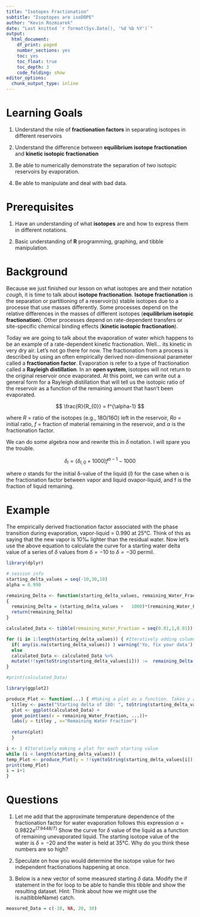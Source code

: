```yaml
---
title: "Isotopes Fractionation"
subtitle: "Isoptopes are isoDOPE"
author: "Kevin Rozmiarek"
date: "Last knitted `r format(Sys.Date(), '%d %b %Y')`"
output:
  html_document: 
    df_print: paged
    number_sections: yes
    toc: yes
    toc_float: true
    toc_depth: 3
    code_folding: show
editor_options:
  chunk_output_type: inline
---
```


# Learning Goals

1. Understand the role of **fractionation factors** in separating isotopes in different reservoirs

2. Understand the difference between **equilibrium isotope fractionation** and **kinetic isotopic fractionation**

3. Be able to numerically demonstrate the separation of two isotopic reservoirs by evaporation.

4. Be able to manipulate and deal with bad data.

# Prerequisites

1. Have an understanding of what **isotopes** are and how to express them in different notations.

2. Basic understanding of **R** programming, graphing, and tibble manipulation.

# Background

Because we just finished our lesson on what isotopes are and their notation *cough*, it is time to talk about **isotope fractionation**. **Isotope fractionation** is the separation or partitioning of a reservoir(s) stable isotopes due to a processe that use masses differently. Some processes depend on the relative differences in the masses of different isotopes (**equilibrium isotopic fractionation**). Other processes depend on rate-dependent transfers or site-specific chemical binding effects (**kinetic isotopic fractionation**).

Today we are going to talk about the evaporation of water which happens to be an example of a rate-dependent kinetic fractionation. Well... its kinetic in very dry air. Let's not go there for now. The fractionation from a process is described by using an often empirically derived non-dimensional parameter called a **fractionation factor**. Evaporation is refer to a type of fractionation called a **Rayleigh distillation**. In an **open system**, isotopes will not return to the original reservoir once evaporated. At this point, we can write out a general form for a Rayleigh distillation that will tell us the isotopic ratio of the reservoir as a function of the remaining amount that hasn't been evaporated.

$$
\frac{R}{R_{0}} = f^{\alpha-1}
$$

where *R* = ratio of the isotopes (e.g., 18O/16O) left in the reservoir, *Ro* = initial ratio, *f* = fraction of material remaining in the reservoir, and *α* is the fractionation factor.

We can do some algebra now and rewrite this in $\delta$ notation. I will spare you the trouble.

$$
\delta_{l} = (\delta_{l,0} + 1000)f^{\alpha-1} - 1000
$$

where *o* stands for the initial δ-value of the liquid (*l*) for the case when α is the fractionation factor between vapor and liquid αvapor-liquid, and f is the fraction of liquid remaining.

# Example

The empirically derived fractionation factor associated with the phase transition during evaporation, vapor-liquid = 0.990 at 25°C. Think of this as saying that the new vapor is 10‰ lighter than the residual water. Now let's use the above equation to calculate the curve for a starting water delta value of a series of $\delta$ values from $\delta = -10$ to $\delta = -30$ permil.

```r
library(dplyr)

# session info
starting_delta_values = seq(-10,30,10)
alpha = 0.990

remaining_Delta <- function(starting_delta_values, remaining_Water_Fraction, alpha) #Function which calculates the isotope value for the remaining water post-process
{
  remaining_Delta = (starting_delta_values +   1000)*(remaining_Water_Fraction^(alpha-1))-1000
  return(remaining_Delta)
}

calculated_Data <- tibble(remaining_Water_Fraction = seq(0.01,1,0.01)) #tibble for plotting

for (i in 1:length(starting_delta_values)) { #Iteratively adding columns for each of the starting values for all the remaining water fractions. USED FOR QUESTION 3 BELOW
  if( any(is.na(starting_delta_values)) ) warning('Yo, fix your data') #catch for bad data
  else
  calculated_Data <- calculated_Data %>%
  mutate(!!sym(toString(starting_delta_values[i])) :=  remaining_Delta(starting_delta_values[i], remaining_Water_Fraction, alpha))
}

#print(calculated_Data)

```

```r
library(ggplot2)

produce_Plot <- function(...) { #Making a plot as a function. Takes y axis as input
  titley <- paste("Starting delta of 18O: ", toString(starting_delta_values[i]), " permil")
  plot <- ggplot(calculated_Data) + 
  geom_point(aes(x = remaining_Water_Fraction, ...))+
  labs(y = titley , x="Remaining Water Fraction")
  
  return(plot)
  }

i <- 1 #Iteratively making a plot for each starting value
while (i < length(starting_delta_values)) {
temp_Plot <- produce_Plot(y = !!sym(toString(starting_delta_values[i])))
print(temp_Plot)
i = i+1
}

```


# Questions

1. Let me add that the approximate temperature dependence of the fractionation factor for water evaporation follows this expression $\alpha = 0.9822e^{(7.9448 /T)}$ Show the curve for $\delta$ value of the liquid as a function of remaining unevaporated liquid. The starting isotope value of the water is $\delta = -20$ and the water is held at 35°C. Why do you think these numbers are so high?

2. Speculate on how you would determine the isotope value for two independent fractionations happening at once.

3. Below is a new vector of some measured starting $\delta$ data. Modify the if statement in the for loop to be able to handle this tibble and show the resulting dataset. Hint: Think about how we might use the is.na(tibbleName) catch.

```r
measured_Data = c(-10, NA, 20, 30)
```